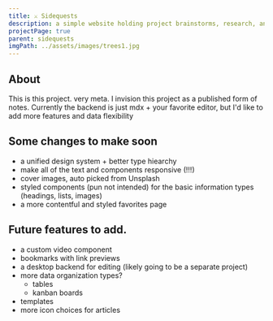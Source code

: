```yaml
---
title: ⚔️ Sidequests
description: a simple website holding project brainstorms, research, and features
projectPage: true
parent: sidequests
imgPath: ../assets/images/trees1.jpg
---
```


## About

This is this project. very meta.
I invision this project as a published form of notes. Currently the backend is just mdx + your favorite editor,
but I'd like to add more features and data flexibility

## Some changes to make soon

- a unified design system + better type hiearchy
- make all of the text and components responsive (!!!)
- cover images, auto picked from Unsplash
- styled components (pun not intended) for the basic information types (headings, lists, images)
- a more contentful and styled favorites page

## Future features to add.

- a custom video component
- bookmarks with link previews
- a desktop backend for editing (likely going to be a separate project)
- more data organization types?
  - tables
  - kanban boards
- templates
- more icon choices for articles
